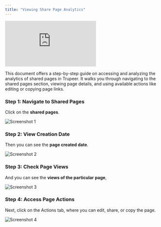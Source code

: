 ```yaml
---
title: "Viewing Share Page Analytics"
---
```


<iframe
  src="https://app.trupeer.ai/embed?slug=fyHYTj"
  className="w-full aspect-video rounded-lg overflow-hidden"
  frameborder="0"
  allowfullscreen="true"
></iframe>

This document offers a step-by-step guide on accessing and analyzing the analytics of shared pages in Trupeer. It walks you through navigating to the shared pages section, viewing page details, and using available actions like editing or copying page links.

### Step 1: Navigate to Shared Pages

Click on the **shared pages**.

![Screenshot 1](images/view-analytics/image1.jpg)

### Step 2: View Creation Date

Then you can see the **page created date**.

![Screenshot 2](images/view-analytics/image2.jpg)

### Step 3: Check Page Views

And you can see the **views of the particular** **page**,

![Screenshot 3](images/view-analytics/image3.jpg)

### Step 4: Access Page Actions

Next, click on the Actions tab, where you can edit, share, or copy the page.

![Screenshot 4](images/view-analytics/image4.jpg)

